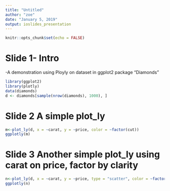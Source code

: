 ---
title: "Untitled"
author: "zoe"
date: "January 5, 2019"
output: ioslides_presentation
---

```{r setup, include=FALSE}
knitr::opts_chunk$set(echo = FALSE)
```



# Slide 1- Intro
-A demonstration using Ployly on dataset in ggplot2 package "Diamonds"
```{r,echo=FALSE,message=FALSE,warning=FALSE}
library(ggplot2)
library(plotly)
data(diamonds)
d <- diamonds[sample(nrow(diamonds), 1000), ]
```

# Slide 2 A simple plot_ly
```{r,echo=FALSE,fig.align='center', fig.cap="A scatterplot- diamonds carat on price factory by cut", message = FALSE,warning=FALSE}
m<-plot_ly(d, x = ~carat, y = ~price, color = ~factor(cut))
ggplotly(m)
```

# Slide 3 Another simple plot_ly using carat on price, factor by clarity

```{r,echo=FALSE,fig.align = 'center',fig.cap="A scatterplot- diamonds carat on price factor by clarity ", message = FALSE,warning=FALSE}
n<-plot_ly(d, x = ~carat, y = ~price, type = "scatter", color = ~factor(clarity))
ggplotly(n)
```
